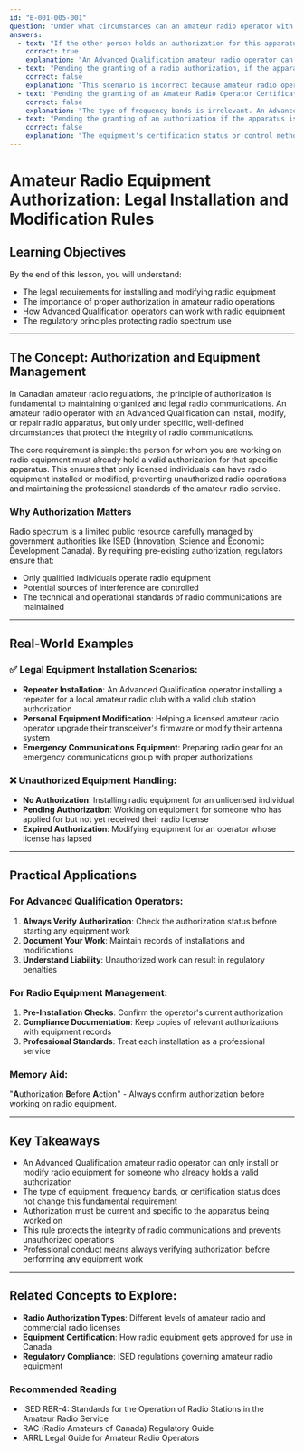 ```yaml
---
id: "B-001-005-001"
question: "Under what circumstances can an amateur radio operator with an Advanced Qualification install, place in operation, modify or repair radio apparatus on behalf of another person?"
answers:
  - text: "If the other person holds an authorization for this apparatus"
    correct: true
    explanation: "An Advanced Qualification amateur radio operator can legally install, modify, or repair radio apparatus only when the intended user (the other person) already holds a valid radio authorization for that specific equipment. This requirement ensures that the work is being done for a licensed operator who has the legal right to use the radio equipment, maintaining regulatory compliance and preventing unauthorized radio operations."
  - text: "Pending the granting of a radio authorization, if the apparatus covers amateur radio and commercial bands"
    correct: false
    explanation: "This scenario is incorrect because amateur radio operators cannot install or modify equipment for someone who does not yet have a valid radio authorization, regardless of the frequency bands covered. The authorization must be in place before any installation or modification work can be legally performed."
  - text: "Pending the granting of an Amateur Radio Operator Certificate if the apparatus covers amateur radio bands only"
    correct: false
    explanation: "The type of frequency bands is irrelevant. An Advanced Qualification operator cannot install or modify equipment for someone who does not yet have a valid radio authorization, even if the equipment only covers amateur radio bands."
  - text: "Pending the granting of an authorization if the apparatus is certified and crystal controlled"
    correct: false
    explanation: "The equipment's certification status or control method (crystal or otherwise) does not change the fundamental requirement that the intended user must already hold a valid radio authorization before an Advanced Qualification operator can work on their equipment."
---
```


# Amateur Radio Equipment Authorization: Legal Installation and Modification Rules

## Learning Objectives
By the end of this lesson, you will understand:
- The legal requirements for installing and modifying radio equipment
- The importance of proper authorization in amateur radio operations
- How Advanced Qualification operators can work with radio equipment
- The regulatory principles protecting radio spectrum use

---

## The Concept: Authorization and Equipment Management

In Canadian amateur radio regulations, the principle of authorization is fundamental to maintaining organized and legal radio communications. An amateur radio operator with an Advanced Qualification can install, modify, or repair radio apparatus, but only under specific, well-defined circumstances that protect the integrity of radio communications.

The core requirement is simple: the person for whom you are working on radio equipment must already hold a valid authorization for that specific apparatus. This ensures that only licensed individuals can have radio equipment installed or modified, preventing unauthorized radio operations and maintaining the professional standards of the amateur radio service.

### Why Authorization Matters

Radio spectrum is a limited public resource carefully managed by government authorities like ISED (Innovation, Science and Economic Development Canada). By requiring pre-existing authorization, regulators ensure that:
- Only qualified individuals operate radio equipment
- Potential sources of interference are controlled
- The technical and operational standards of radio communications are maintained

---

## Real-World Examples

### ✅ Legal Equipment Installation Scenarios:
- **Repeater Installation**: An Advanced Qualification operator installing a repeater for a local amateur radio club with a valid club station authorization
- **Personal Equipment Modification**: Helping a licensed amateur radio operator upgrade their transceiver's firmware or modify their antenna system
- **Emergency Communications Equipment**: Preparing radio gear for an emergency communications group with proper authorizations

### ❌ Unauthorized Equipment Handling:
- **No Authorization**: Installing radio equipment for an unlicensed individual
- **Pending Authorization**: Working on equipment for someone who has applied for but not yet received their radio license
- **Expired Authorization**: Modifying equipment for an operator whose license has lapsed

---

## Practical Applications

### For Advanced Qualification Operators:
1. **Always Verify Authorization**: Check the authorization status before starting any equipment work
2. **Document Your Work**: Maintain records of installations and modifications
3. **Understand Liability**: Unauthorized work can result in regulatory penalties

### For Radio Equipment Management:
1. **Pre-Installation Checks**: Confirm the operator's current authorization
2. **Compliance Documentation**: Keep copies of relevant authorizations with equipment records
3. **Professional Standards**: Treat each installation as a professional service

### Memory Aid:
"**A**uthorization **B**efore **A**ction" - Always confirm authorization before working on radio equipment.

---

## Key Takeaways

- An Advanced Qualification amateur radio operator can only install or modify radio equipment for someone who already holds a valid authorization
- The type of equipment, frequency bands, or certification status does not change this fundamental requirement
- Authorization must be current and specific to the apparatus being worked on
- This rule protects the integrity of radio communications and prevents unauthorized operations
- Professional conduct means always verifying authorization before performing any equipment work

---

## Related Concepts to Explore:
- **Radio Authorization Types**: Different levels of amateur radio and commercial radio licenses
- **Equipment Certification**: How radio equipment gets approved for use in Canada
- **Regulatory Compliance**: ISED regulations governing amateur radio equipment

### Recommended Reading
- ISED RBR-4: Standards for the Operation of Radio Stations in the Amateur Radio Service
- RAC (Radio Amateurs of Canada) Regulatory Guide
- ARRL Legal Guide for Amateur Radio Operators